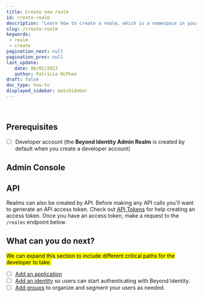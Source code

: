 ```yaml
---
title: Create new realm
id: create-realm
description: "Learn how to create a realm, which is a namespace in your tenant that isolates identities and applications from other realms. "
slug: /create-realm 
keywords: 
 - realm
 - create
pagination_next: null
pagination_prev: null
last_update: 
   date: 06/01/2023
   author: Patricia McPhee
draft: false
doc_type: how-to
displayed_sidebar: mainSidebar
---
```




<Row>
  <Col span={12}>
    <Alert message="In progress (needs a copy edit)" type="info" />
  </Col>
</Row>
<br />


<AdminRealmDescription />

## Prerequisites

- [ ] Developer account (the **Beyond Identity Admin Realm** is created by default when you create a developer account)

## Admin Console


<CreateRealmAdminConsole />

## API

Realms can also be created by API. Before making any API calls you'll want to generate an API access token. Check out [API Tokens](/docs/next/create-api-token#admin-console) for help creating an access token. Once you have an access token, make a request to the `/realms` endpoint below.

<MultiLanguageCodeBlock
curl='curl "https://api-$(REGION).beyondidentity.com/v1/tenants/$(TENANT_ID)/realms" \
-X POST \
-H "Authorization: Bearer $(TOKEN)" \
-H "Content-Type: application/json" \
-d "{\"realms\":{\"display_name\":\"$(REALM_NAME)\"}}"'
title="/realms"
/>

## What can you do next?

<p><mark>We can expand this section to include different critical paths for the developer to take.</mark></p>

- [ ] [Add an application](/docs/next/add-an-application)
- [ ] [Add an identity](/docs/next/add-an-identity) so users can start authenticating with Beyond Identity.
- [ ] [Add groups](/docs/next/add-groups) to organize and segment your users as needed.